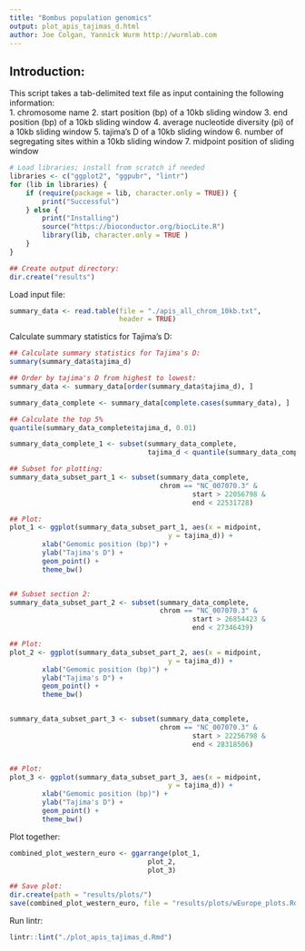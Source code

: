 ```yaml
---
title: "Bombus population genomics"
output: plot_apis_tajimas_d.html
author: Joe Colgan, Yannick Wurm http://wurmlab.com 
---
```


## Introduction:  
This script takes a tab-delimited text file as input containing the following information:  
1. chromosome name
2. start position (bp) of a 10kb sliding window
3. end position (bp) of a 10kb sliding window
4. average nucleotide diversity (pi) of a 10kb sliding window 
5. tajima's D of a 10kb sliding window
6. number of segregating sites within a 10kb sliding window
7. midpoint position of sliding window

```r
# Load libraries; install from scratch if needed
libraries <- c("ggplot2", "ggpubr", "lintr")
for (lib in libraries) {
    if (require(package = lib, character.only = TRUE)) {
        print("Successful")
    } else {
        print("Installing")
        source("https://bioconductor.org/biocLite.R")
        library(lib, character.only = TRUE )
    }
}

## Create output directory:
dir.create("results")
```

Load input file:

```r
summary_data <- read.table(file = "./apis_all_chrom_10kb.txt",
                           header = TRUE)
```

Calculate summary statistics for Tajima's D:

```r
## Calculate summary statistics for Tajima's D:
summary(summary_data$tajima_d)

## Order by tajima's D from highest to lowest:
summary_data <- summary_data[order(summary_data$tajima_d), ]

summary_data_complete <- summary_data[complete.cases(summary_data), ]

## Calculate the top 5%
quantile(summary_data_complete$tajima_d, 0.01)

summary_data_complete_1 <- subset(summary_data_complete,
                                  tajima_d < quantile(summary_data_complete$tajima_d, 0.01))

## Subset for plotting:
summary_data_subset_part_1 <- subset(summary_data_complete,
                                     chrom == "NC_007070.3" &
                                             start > 22056798 &
                                             end < 22531728)

## Plot:
plot_1 <- ggplot(summary_data_subset_part_1, aes(x = midpoint,
                                       y = tajima_d)) +
        xlab("Gemomic position (bp)") +
        ylab("Tajima's D") +
        geom_point() +
        theme_bw()


## Subset section 2:
summary_data_subset_part_2 <- subset(summary_data_complete,
                                     chrom == "NC_007070.3" &
                                             start > 26854423 &
                                             end < 27346439)

## Plot:
plot_2 <- ggplot(summary_data_subset_part_2, aes(x = midpoint,
                                       y = tajima_d)) +
        xlab("Gemomic position (bp)") +
        ylab("Tajima's D") +
        geom_point() +
        theme_bw()


summary_data_subset_part_3 <- subset(summary_data_complete,
                                     chrom == "NC_007070.3" &
                                             start > 22256798 &
                                             end < 28318506)


## Plot:
plot_3 <- ggplot(summary_data_subset_part_3, aes(x = midpoint,
                                       y = tajima_d)) +
        xlab("Gemomic position (bp)") +
        ylab("Tajima's D") +
        geom_point() +
        theme_bw()
```

Plot together:

```r
combined_plot_western_euro <- ggarrange(plot_1,
                                  plot_2,
                                  plot_3)

## Save plot:
dir.create(path = "results/plots/")
save(combined_plot_western_euro, file = "results/plots/wEurope_plots.Rdata")
```

Run lintr: 

```r
lintr::lint("./plot_apis_tajimas_d.Rmd")
```
